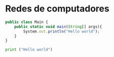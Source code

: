 
# Redes de computadores


```javascript
public class Main {
    public static void main(String[] args){
        System.out.println("Hello world");
    }
}
```

```python
print ("Hello world")
```


